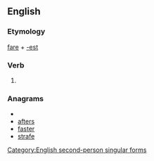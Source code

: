 ==English==

===Etymology===
[[fare]] + [[-est]]

===Verb===
{{infl|en|verb form}}

# {{archaic}} {{form of|Second-person singular simple present form|fare}}

===Anagrams===
* {{alphagram|aefrst}}
* [[afters#English|afters]]
* [[faster#English|faster]]
* [[strafe#English|strafe]]


[[Category:English second-person singular forms]]